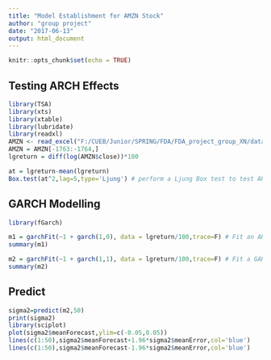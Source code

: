---
title: "Model Establishment for AMZN Stock"
author: "group project"
date: "2017-06-13"
output: html_document
---

```{r setup, include=FALSE}
knitr::opts_chunk$set(echo = TRUE)
```

## Testing ARCH Effects
```{r, echo=TRUE, message=FALSE, warning=FALSE}
library(TSA)
library(xts)
library(xtable)
library(lubridate)
library(readxl)
AMZN <- read_excel("F:/CUEB/Junior/SPRING/FDA/FDA_project_group_XN/data/AMZN.xlsx",col_types = c("date", "numeric", "numeric", "numeric", "numeric", "numeric"))
AMZN = AMZN[-1763:-1764,]
lgreturn = diff(log(AMZN$close))*100

at = lgreturn-mean(lgreturn)
Box.test(at^2,lag=5,type='Ljung') # perform a Ljung Box test to test ARCH effects
```

## GARCH Modelling
```{r, echo=TRUE, message=FALSE, warning=FALSE}
library(fGarch)

m1 = garchFit(~1 + garch(1,0), data = lgreturn/100,trace=F) # Fit an ARCH(1) model
summary(m1)

m2 = garchFit(~1 + garch(1,1), data = lgreturn/100,trace=F) # Fit a GARCH(1,1) model
summary(m2)

```

## Predict
```{r, echo=TRUE, message=FALSE, warning=FALSE}
sigma2=predict(m2,50)
print(sigma2)
library(sciplot)
plot(sigma2$meanForecast,ylim=c(-0.05,0.05))
lines(c(1:50),sigma2$meanForecast+1.96*sigma2$meanError,col='blue')
lines(c(1:50),sigma2$meanForecast-1.96*sigma2$meanError,col='blue')
```

